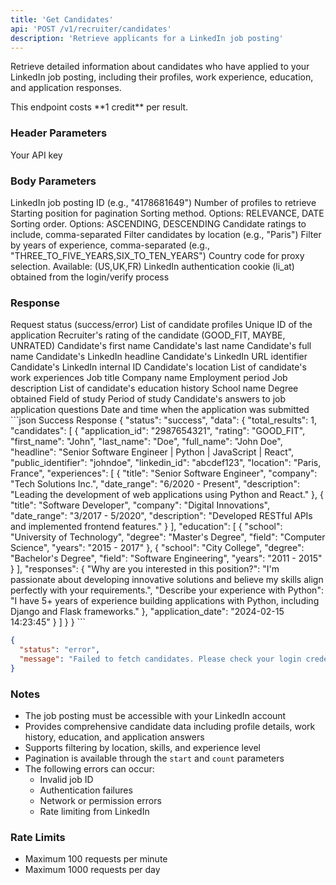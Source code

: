 ```yaml
---
title: 'Get Candidates'
api: 'POST /v1/recruiter/candidates'
description: 'Retrieve applicants for a LinkedIn job posting'
---
```


Retrieve detailed information about candidates who have applied to your LinkedIn job posting, including their profiles, work experience, education, and application responses.

<Note>
  This endpoint costs **1 credit** per result.
</Note>

### Header Parameters

<ParamField header="x-api-key" type="string" required>
  Your API key
</ParamField>

### Body Parameters

<ParamField body="job_id" type="string" required>
  LinkedIn job posting ID (e.g., "4178681649")
</ParamField>

<ParamField body="total_results" type="integer" default="10">
  Number of profiles to retrieve
</ParamField>

<ParamField body="start" type="string" default="0">
  Starting position for pagination
</ParamField>

<ParamField body="sortType" type="string" default="RELEVANCE">
  Sorting method. Options: RELEVANCE, DATE
</ParamField>

<ParamField body="sortOrder" type="string" default="DESCENDING">
  Sorting order. Options: ASCENDING, DESCENDING
</ParamField>

<ParamField body="ratings" type="string" default="GOOD_FIT,MAYBE,UNRATED">
  Candidate ratings to include, comma-separated
</ParamField>

<ParamField body="location" type="string">
  Filter candidates by location (e.g., "Paris")
</ParamField>


<ParamField body="yearsOfExperience" type="string">
  Filter by years of experience, comma-separated (e.g., "THREE_TO_FIVE_YEARS,SIX_TO_TEN_YEARS")
</ParamField>

<ParamField body="country" type="string" default="FR">
  Country code for proxy selection. Available: (US,UK,FR)
</ParamField>

<ParamField body="login_token" type="string" required>
  LinkedIn authentication cookie (li_at) obtained from the login/verify process
</ParamField>

### Response

<ResponseField name="status" type="string">
  Request status (success/error)
</ResponseField>

<ResponseField name="data" type="array">
  List of candidate profiles
</ResponseField>

<ResponseField name="data[].application_id" type="string">
  Unique ID of the application
</ResponseField>

<ResponseField name="data[].rating" type="string">
  Recruiter's rating of the candidate (GOOD_FIT, MAYBE, UNRATED)
</ResponseField>

<ResponseField name="data[].first_name" type="string">
  Candidate's first name
</ResponseField>

<ResponseField name="data[].last_name" type="string">
  Candidate's last name
</ResponseField>

<ResponseField name="data[].full_name" type="string">
  Candidate's full name
</ResponseField>

<ResponseField name="data[].headline" type="string">
  Candidate's LinkedIn headline
</ResponseField>

<ResponseField name="data[].public_identifier" type="string">
  Candidate's LinkedIn URL identifier
</ResponseField>

<ResponseField name="data[].linkedin_id" type="string">
  Candidate's LinkedIn internal ID
</ResponseField>

<ResponseField name="data[].location" type="string">
  Candidate's location
</ResponseField>

<ResponseField name="data[].experiences" type="array">
  List of candidate's work experiences
</ResponseField>

<ResponseField name="data[].experiences[].title" type="string">
  Job title
</ResponseField>

<ResponseField name="data[].experiences[].company" type="string">
  Company name
</ResponseField>

<ResponseField name="data[].experiences[].date_range" type="string">
  Employment period
</ResponseField>

<ResponseField name="data[].experiences[].description" type="string">
  Job description
</ResponseField>

<ResponseField name="data[].education" type="array">
  List of candidate's education history
</ResponseField>

<ResponseField name="data[].education[].school" type="string">
  School name
</ResponseField>

<ResponseField name="data[].education[].degree" type="string">
  Degree obtained
</ResponseField>

<ResponseField name="data[].education[].field" type="string">
  Field of study
</ResponseField>

<ResponseField name="data[].education[].years" type="string">
  Period of study
</ResponseField>

<ResponseField name="data[].responses" type="object">
  Candidate's answers to job application questions
</ResponseField>

<ResponseField name="data[].application_date" type="string">
  Date and time when the application was submitted
</ResponseField>

<ResponseExample>
```json Success Response
{
  "status": "success",
  "data": {
    "total_results": 1,
    "candidates": [
    {
      "application_id": "2987654321",
      "rating": "GOOD_FIT",
      "first_name": "John",
      "last_name": "Doe",
      "full_name": "John Doe",
      "headline": "Senior Software Engineer | Python | JavaScript | React",
      "public_identifier": "johndoe",
      "linkedin_id": "abcdef123",
      "location": "Paris, France",
      "experiences": [
        {
          "title": "Senior Software Engineer",
          "company": "Tech Solutions Inc.",
          "date_range": "6/2020 - Present",
          "description": "Leading the development of web applications using Python and React."
        },
        {
          "title": "Software Developer",
          "company": "Digital Innovations",
          "date_range": "3/2017 - 5/2020",
          "description": "Developed RESTful APIs and implemented frontend features."
        }
      ],
      "education": [
        {
          "school": "University of Technology",
          "degree": "Master's Degree",
          "field": "Computer Science",
          "years": "2015 - 2017"
        },
        {
          "school": "City College",
          "degree": "Bachelor's Degree",
          "field": "Software Engineering",
          "years": "2011 - 2015"
        }
      ],
      "responses": {
        "Why are you interested in this position?": "I'm passionate about developing innovative solutions and believe my skills align perfectly with your requirements.",
        "Describe your experience with Python": "I have 5+ years of experience building applications with Python, including Django and Flask frameworks."
      },
      "application_date": "2024-02-15 14:23:45"
      }
    ]
  }
}
```

```json Error Response
{
  "status": "error",
  "message": "Failed to fetch candidates. Please check your login credentials or job ID."
}
```
</ResponseExample>

### Notes
- The job posting must be accessible with your LinkedIn account
- Provides comprehensive candidate data including profile details, work history, education, and application answers
- Supports filtering by location, skills, and experience level
- Pagination is available through the `start` and `count` parameters
- The following errors can occur:
  - Invalid job ID
  - Authentication failures
  - Network or permission errors
  - Rate limiting from LinkedIn

### Rate Limits
- Maximum 100 requests per minute
- Maximum 1000 requests per day